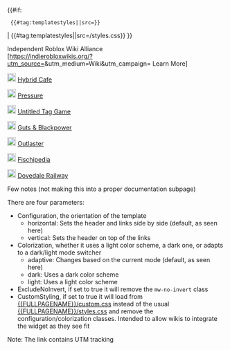 {{#if: {{{CustomStyling|}}}
  {{#tag:templatestyles||src={{{CustomStyling}}}}}
| {{#tag:templatestyles||src={{FULLPAGENAME}}/styles.css}}
}} <!-- Will have to change the src's on the repo to the actual intended template locations -->
<div class="irwa-navigation {{#ifeq: {{{ExcludeNoInvert|}}} | true | | mw-no-invert }} {{#if: {{{CustomStyling|}}} | | irwa-conf-{{{Configuration|horizontal}}} irwa-color-{{{Colorization|adaptive}}} }}">
<div class="irwa-header">
<span class="irwa-title">Independent Roblox Wiki Alliance</span><br>
[https://indierobloxwikis.org/?utm_source={{urlencode:{{SITENAME}}}}&utm_medium=Wiki&utm_campaign={{FULLPAGENAME}} Learn More]
</div>
<div class="irwa-members">
<div class="irwa-member invert-member-icon-dark">[[File:HybridCafeWikiLogo.svg|class=hybrid-cafe-logo  mw-no-invert|20px]] [https://hybridcafe.wiki Hybrid Cafe]</div>
<div class="irwa-member invert-member-icon">[[File:PressureWikiLogo.png|class=irwa-member-logo  mw-no-invert|20px]] [https://urbanshade.org Pressure ]</div>
<div class="irwa-member">[[File:UTGWikiLogo.png|class=irwa-member-logo  mw-no-invert|20px]] [https://utg.miraheze.org Untitled Tag Game]</div>
<div class="irwa-member">[[File:GBPWikiLogo.webp|class=irwa-member-logo  mw-no-invert|20px]] [https://gbp.miraheze.org Guts & Blackpower]</div>
<div class="irwa-member">[[File:OutlasterWikiLogo.webp|class=irwa-member-logo  mw-no-invert|20px]] [https://outlaster.miraheze.org Outlaster]</div>
<div class="irwa-member">[[File:FischWikiLogo.png|class=irwa-member-logo  mw-no-invert|20px]] [https://fischipedia.org Fischipedia]</div>
<div class="irwa-member">[[File:DovedaleWikiLogo.webp|class=irwa-member-logo  mw-no-invert|20px]] [https://dovedale.wiki Dovedale Railway]</div>
<!--
<div class="irwa-member">[[File:Placeholder.png|class=irwa-member-logo  mw-no-invert|20px]] [[mh:meta|Wiki name]]</div>
<div class="irwa-member">[[File:Placeholder.png|class=irwa-member-logo  mw-no-invert|20px]] [[mh:meta|Idek Wiki name]]</div>
<div class="irwa-member">[[File:Placeholder.png|class=irwa-member-logo  mw-no-invert|20px]] [[mh:meta|Yeah Wiki name]]</div>
<div class="irwa-member">[[File:Placeholder.png|class=irwa-member-logo  mw-no-invert|20px]] [[mh:meta|Wiki name]]</div>
-->
</div>
</div>
<noinclude>






Few notes (not making this into a proper documentation subpage)

There are four parameters:
* Configuration, the orientation of the template
** horizontal: Sets the header and links side by side (default, as seen here)
** vertical: Sets the header on top of the links
* Colorization, whether it uses a light color scheme, a dark one, or adapts to a dark/light mode switcher
** adaptive: Changes based on the current mode (default, as seen here)
** dark: Uses a dark color scheme
** light: Uses a light color scheme
* ExcludeNoInvert, if set to true it will remove the <code>mw-no-invert</code> class
* CustomStyling, if set to true it will load from [[{{FULLPAGENAME}}/custom.css]] instead of the usual [[{{FULLPAGENAME}}/styles.css]] and remove the configuration/colorization classes. Intended to allow wikis to integrate the widget as they see fit


Note: The link contains UTM tracking
</noinclude>

